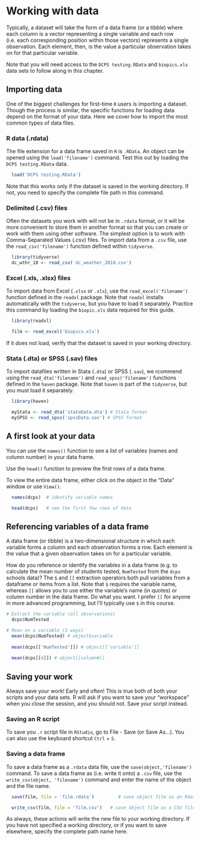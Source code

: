 # Working with data

Typically, a dataset will take the form of a data frame (or a tibble) where each column is a vector representing a single variable and each row (i.e. each corresponding position within those vectors) represents a single observation. Each element, then, is the value a particular observation takes on for that particular variable.

Note that you will need access to the `DCPS testing.RData` and `biopics.xls` data sets to follow along in this chapter.

## Importing data
One of the biggest challenges for first-time `R` users is importing a dataset. Though the process is similar, the specific functions for loading data depend on the format of your data. Here we cover how to import the most common types of data files. 

### R data (.rdata)
The file extension for a data frame saved in `R` is `.RData`. An object can be opened using the `load('filename')` command. Test this out by loading the `DCPS testing.RData` data.

````{r rdata, eval = TRUE}
  load('DCPS testing.RData')
````

Note that this works only if the dataset is saved in the working directory. If not, you need to specify the complete file path in this command.

### Delimited (.csv) files
Often the datasets you work with will not be in `.rdata` format, or it will be more convenient to store them in another format so that you can create or work with them using other software. The simplest option is to work with Comma-Separated Values (.csv) files. To import data from a `.csv` file, use the `read_csv('filename')` function defined within `tidyverse`.

```{r csvdata}
  library(tidyverse)
  dc_wthr_18 <- read_csv('dc_weather_2018.csv')
```

### Excel (.xls, .xlsx) files
To import data from Excel (`.xlsx` or `.xls`), use the `read_excel('filename')` function defined in the `readxl` package. Note that `readxl` installs automatically with the `tidyverse`, but you have to load it separately. Practice this command by loading the `biopic.xls` data required for this guide.

````{r xlsdata, eval = TRUE}
  library(readxl)

  film <- read_excel('biopics.xls')
````

If it does not load, verify that the dataset is saved in your working directory.

### Stata (.dta) or SPSS (.sav) files
To import datafiles written in Stata (`.dta`) or SPSS (`.sav`), we rcommend using the `read_dta('filename')` and `read_spss('filename')` functions defined in the `haven` package. Note that `haven` is part of the `tidyverse`, but you must load it separately.

````{r haven}
  library(haven)

  myStata <- read_dta('stataData.dta') # Stata format
  mySPSS <- read_spss('spssData.sav') # SPSS format
````

## A first look at your data
You can use the `names()` function to see a list of variables (names and column number) in your data frame.  

Use the `head()` function to preview the first rows of a data frame. 

To view the entire data frame, either click on the object in the "Data" window or use `View()`.

```{r peeking, eval=TRUE}
  names(dcps)  # identify variable names

  head(dcps)   # see the first few rows of data
```

## Referencing variables of a data frame
A data frame (or tibble) is a two-dimensional structure in which each variable forms a column and each observation forms a row. Each element is the value that a given observation takes on for a particular variable. 

How do you reference or identify the variables in a data frame (e.g. to calculate the mean number of students tested, `NumTested` from the `dcps` schools data)? The `$` and `[[` extraction operators both pull variables from a dataframe or items from a list. Note that `$` requires the variable name, whereas `[[` allows you to use either the variable's name (in quotes) or column number in the data frame. Do what you want. I prefer `[[` for anyone in more advanced programming, but I'll typically use `$` in this course.

````{r extraction, eval=TRUE}
# Extract the variable (all observations)
  dcps$NumTested

# Mean on a variable (3 ways)
  mean(dcps$NumTested) # object$variable
  
  mean(dcps[['NumTested']]) # object[['variable']]
  
  mean(dcps[[4]]) # object[[column#]]
````


## Saving your work
Always save your work! Early and often! This is true both of both your scripts and your data sets. R will ask if you want to save your "workspace" when you close the session, and you should not. Save your script instead.

### Saving an R script
To save you `.r` script file in `RStudio`, go to File - Save (or Save As...). You can also use the keyboard shortcut `Ctrl` + `S`.

### Saving a data frame
To save a data frame as a `.rdata` data file, use the `save(object,'filename')` command. To save a data frame as (i.e. write it onto) a `.csv` file, use the `write_csv(object, 'filename')` command and enter the name of the object and the file name.

```{r saving}
  save(film, file = 'film.rdata')         # save object film as an Rdata file

  write_csv(film, file = 'film.csv')   # save object film as a CSV file
```

As always, these actions will write the new file to your working directory. If you have not specified a working directory, or if you want to save elsewhere, specify the complete path name here. 